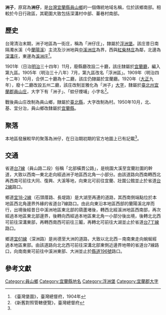 {{noteTA
|1 = zh-cn:庄; zh-hk:庄; zh-tw:庄;
}}
'''洲子'''，原寫為'''洲仔'''，是[[台灣|台灣]][[宜蘭縣|宜蘭縣]][[員山鄉|員山鄉]]的一個傳統地域名稱，位於該鄉南部。相較於今日行政區，其範圍大致包括深溝村中部、蓁巷村南部。

==歷史==
台灣清治末期，洲子地區為一街庄，稱為「洲仔庄」，隸屬於[[浮洲堡|浮洲堡]]。該庄昔日南隔濁水溪（今[[蘭陽溪|蘭陽溪]]）主流及沙洲地與[[中溪洲庄|中溪洲庄]]為界，西與[[紅柴林庄|紅柴林庄]]為鄰，北邊為[[深溝庄|深溝庄]]，東邊為[[溪洲_(宜蘭縣)|溪洲庄]]<ref name="臺灣堡圖">《臺灣堡圖》，臺灣總督府，1904年</ref>。

1901年（日治[[明治|明治]]三十四年）11月，廢縣廳改設二十廳，該庄隸屬於[[宜蘭廳|宜蘭廳]]，編入第九區。1905年（明治三十八年）7月，第九區改名「浮洲區」。1909年（明治四十二年）10月，合併二十廳為十二廳，該庄仍隸屬於宜蘭廳。1920年（[[大正|大正]]九年），廢十二廳改設五州二廳，該庄改制並雅化為「洲子」[[大字|大字]]，隸屬於[[臺北州|臺北州]][[宜蘭郡|宜蘭郡]][[員山庄|員山庄]]，大字下有「洲子」、「蚊仔煙埔」小字名<ref>《新舊對照管轄便覽》，臺灣總督府</ref>。

戰後員山庄改制為員山鄉，隸屬於[[臺北縣|臺北縣]]，大字改制為村。1950年10月，北、基、宜分治，員山鄉改隸屬於[[宜蘭縣|宜蘭縣]]。

==聚落==
本地區發展較早的聚落為洲仔，在日治期初期的官方地圖上已有記載<ref name="臺灣堡圖"/>。

==交通==
省道[[台7線|台7線]]（員山路二段）俗稱「北部橫貫公路」，是桃園大溪至宜蘭壯圍的幹道，大致以西南—東北走向經過洲子地區西北角一小部分。由該道路向西南轉西北再西南可前往大同、復興、大溪等地，向東北可前往宜蘭、壯圍公館並止於省道[[台2線|台2線]]路口。

鄉道[[宜18-2線|宜18-2線]]（石頭厝路、長堤路）是大湖至再連的道路，其西南側端點位於本地區西北角邊界外緣的省道台7線路口。由此向東沿本地區西部的蘭陽溪北岸而行，出境後經昔日中溪洲地區東北部的葫蘆堵後，轉西北經溪洲地區西南部，再次經過本地區東北部邊界，後轉向西經過本地區東北角一小部分後出境，後轉北北西可前往深溝東部，再轉西南西可前往三鬮，再轉北可前往大湖並止於省道[[台7丁線|台7丁線]]路口。

鄉道[[宜61線|宜61線]]（深洲路）是尚德至大洲的道路，大致以北北西－南南東走向蜿蜒經過本地區東部。由該道路向北北西可前往深溝北部東側近邊界地帶的省道台7線路口，向南南東可前往中溪洲東部、大洲並止於[[縣道196號|縣道196號]]路口。

==參考文獻==
{{reflist}}

{{宜蘭郡}}

[[Category:員山鄉|Category:員山鄉]]
[[Category:宜蘭縣地名|Category:宜蘭縣地名]]
[[Category:浮洲堡|Category:浮洲堡]]
[[Category:宜蘭郡大字|Category:宜蘭郡大字]]